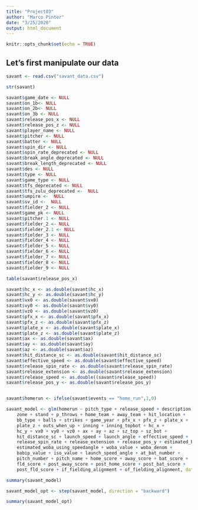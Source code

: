 ```yaml
---
title: "Project03"
author: "Marco Pinter"
date: "3/25/2020"
output: html_document
---
```


```r
knitr::opts_chunk$set(echo = TRUE)
```

## Let's first manipulate our data 
```r

savant <- read.csv("savant_data.csv")

str(savant)

savant$game_date <- NULL
savant$on_1b<- NULL
savant$on_2b<- NULL
savant$on_3b <- NULL
savant$release_pos_x <- NULL
savant$release_pos_z <- NULL
savant$player_name <- NULL
savant$pitcher <- NULL
savant$batter <- NULL
savant$spin_dir <- NULL
savant$spin_rate_deprecated <- NULL
savant$break_angle_deprecated <- NULL
savant$break_length_deprecated <- NULL
savant$des <- NULL
savant$type <- NULL
savant$game_type <- NULL
savant$tfs_deprecated <- NULL
savant$tfs_zulu_deprecated <-  NULL
savant$umpire <-  NULL
savant$sv_id <-  NULL
savant$fielder_2 <- NULL
savant$game_pk <- NULL
savant$pitcher.1 <- NULL
savant$fielder_2 <- NULL
savant$fielder_2.1 <- NULL
savant$fielder_3 <- NULL
savant$fielder_4 <- NULL
savant$fielder_5 <- NULL
savant$fielder_6 <- NULL
savant$fielder_7 <- NULL
savant$fielder_8 <- NULL
savant$fielder_9 <- NULL

table(savant$release_pos_x)

savant$hc_x <- as.double(savant$hc_x)
savant$hc_y <- as.double(savant$hc_y)
savant$vx0 <- as.double(savant$vx0)
savant$vy0 <- as.double(savant$vy0)
savant$vz0 <- as.double(savant$vz0)
savant$pfx_x <- as.double(savant$pfx_x)
savant$pfx_z <- as.double(savant$pfx_z)
savant$plate_x <- as.double(savant$plate_x)
savant$plate_z <- as.double(savant$plate_z)
savant$ax <- as.double(savant$ax)
savant$ay <- as.double(savant$ay)
savant$az <- as.double(savant$az)
savant$hit_distance_sc <- as.double(savant$hit_distance_sc)
savant$effective_speed <- as.double(savant$effective_speed)
savant$release_spin_rate <- as.double(savant$release_spin_rate)
savant$release_extension <- as.double(savant$release_extension)
savant$release_speed <- as.double((savant$release_speed))
savant$release_pos_y <- as.double(savant$release_pos_y)


savant$homerun <- ifelse(savant$events == "home_run",1,0)

savant_model <- glm(homerun ~ pitch_type + release_speed + description + 
    zone + stand + p_throws + home_team + away_team + hit_location + 
    bb_type + balls + strikes + game_year + pfx_x + pfx_z + plate_x + 
    plate_z + outs_when_up + inning + inning_topbot + hc_x + 
    hc_y + vx0 + vy0 + vz0 + ax + ay + az + sz_top + sz_bot + 
    hit_distance_sc + launch_speed + launch_angle + effective_speed + 
    release_spin_rate + release_extension + release_pos_y + estimated_ba_using_speedangle + 
    estimated_woba_using_speedangle + woba_value + woba_denom + 
    babip_value + iso_value + launch_speed_angle + at_bat_number + 
    pitch_number + pitch_name + home_score + away_score + bat_score + 
    fld_score + post_away_score + post_home_score + post_bat_score + 
    post_fld_score + if_fielding_alignment + of_fielding_alignment, data = savant)

summary(savant_model)

savant_model_opt <- step(savant_model, direction = "backward")

summary(savant_model_opt)

```

